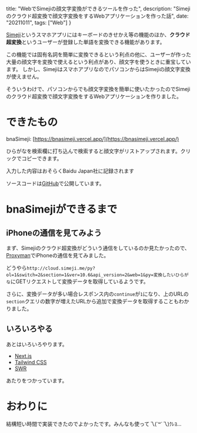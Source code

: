   title: "WebでSimejiの顔文字変換ができるツールを作った",
  description: "Simejiのクラウド超変換で顔文字変換をするWebアプリケーションを作った話",
  date: "20211011",
  tags: ["Web"]
}


[Simeji](https://simeji.me/)というスマホアプリにはキーボードのきせかえ等の機能のほか、**クラウド超変換**というユーザーが登録した単語を変換できる機能があります。

この機能では固有名詞を簡単に変換できるという利点の他に、ユーザーが作った大量の顔文字を変換で使えるという利点があり、顔文字を使うときに重宝しています。
しかし、SimejiはスマホアプリなのでパソコンからはSimejiの顔文字変換が使えません。

そういうわけで、パソコンからでも顔文字変換を簡単に使いたかったのでSimejiのクラウド超変換で顔文字変換をするWebアプリケーションを作りました。

# できたもの

<Im src={bnaSimeji} alt="bnaSimejiのスクリーンショット" />

bnaSimeji: [https://bnasimeji.vercel.app/](https://bnasimeji.vercel.app/)

ひらがなを検索欄に打ち込んで検索すると顔文字がリストアップされます。クリックでコピーできます。

<Note type="warn">入力した内容はおそらくBaidu Japan社に記録されます</Note>

ソースコードは[GitHub](https://github.com/object1037/bnaSimeji)で公開しています。

# bnaSimejiができるまで

## iPhoneの通信を見てみよう

まず、Simejiのクラウド超変換がどういう通信をしているのか見たかったので、[Proxyman](https://proxyman.io/)でiPhoneの通信を見てみました。

<Im src={proxyman} alt="ProxymanでiPhoneの通信を見る様子" cap="Spotlightを開いて「ねこ」と打ったときの通信の様子"/>

どうやら`http://cloud.simeji.me/py?ol=1&switch=2&section=1&ver=10.6&api_version=2&web=1&py=変換したいひらがな`にGETリクエストして変換データを取得しているようです。

さらに、変換データが多い場合レスポンス内の`continue`が`1`になり、上のURLの`section`クエリの数字が増えたURLから追加で変換データを取得することもわかりました。

## いろいろやる

あとはいろいろやります。

* [Next.js](https://nextjs.org/)
* [Tailwind CSS](tailwindcss.com)
* [SWR](https://swr.vercel.app/ja)

あたりをつかっています。

# おわりに

結構短い時間で実装できたのでよかったです。みんなも使って乁(˙꒳˙乁)ｸﾚﾖ...

